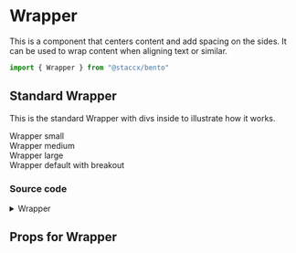 
<Meta title="components/Layout/Wrapper" component={Wrapper}/>

# Wrapper
This is a component that centers content and add spacing on the sides. It can be used to wrap content when aligning text or similar.

```javascript
import { Wrapper } from "@staccx/bento"
```

## Standard Wrapper
This is the standard Wrapper with divs inside to illustrate how it works.

<Preview>
  <Story name="Standard">
    <Wrapper>
        <Wrapper size="small">
            <div style={{ backgroundColor: "#FFE74C", padding: 10 }}>Wrapper small</div>
        </Wrapper>
        <Wrapper size="medium">
            <div style={{ backgroundColor: "#FF5964", padding: 10 }}>Wrapper medium</div>
        </Wrapper>
        <Wrapper size="large">
            <div style={{ backgroundColor: "#38618C", padding: 10, color: "white" }}>Wrapper large</div>
        </Wrapper>
        <Wrapper breakout>
            <div style={{ backgroundColor: "#35A7FF", padding: 10, color: "white" }}>Wrapper default with breakout</div>
        </Wrapper>
    </Wrapper>
  </Story>
</Preview>

### Source code
<details><summary>Wrapper</summary>
<p>

```bash
import React from "react"
import PropTypes from "prop-types"
import styled, { css } from "styled-components"
import {
  spacing,
  wrapper,
  applyVariants,
  commonPropTypes
} from "../../../theming"
import themeProps from "./Wrapper.themeProps"
import { componentCreateFactory } from "../../../theming/utils/createVariantsFunctionFactory"

/**
 * A Wrapper components that centers content and add spacing on the sides
 */
const Wrapper = ({
  children,
  className,
  size,
  breakout,
  variant,
  ...otherProps
}) => (
  <Wrap
    breakout={breakout}
    className={className}
    size={size}
    variant={variant}
    {...otherProps}
  >
    {children}
  </Wrap>
)

const Wrap = styled.div`
  width: 100%;
  max-width: ${p => (p.size === "full" ? "none" : wrapper(p.size))};
  margin: 0 auto;
  padding-left: ${spacing.medium};
  padding-right: ${spacing.medium};

  & & {
    padding-left: 0;
    padding-right: 0;
  }

  ${p =>
    p.breakout &&
    css`
      @media (max-width: ${wrapper.breakout}) {
        padding-left: 0;
        padding-right: 0;
      }
    `};
  ${applyVariants(themeProps.wrapper)};
`

Wrapper.defaultProps = {
  className: "",
  size: "large",
  breakout: false
}

Wrapper.propTypes = {
  /**
   * The component can have children, but is not required.
   */
  children: commonPropTypes.children,
  /**
   * The component can be assigned a class.
   */
  className: PropTypes.string,
  /**
   * The component accept the following sizes: small, medium and large.
   */
  size: PropTypes.string,
  /**
   * The component can set the padding left and right to 0px.
   */
  breakout: PropTypes.bool
}
Wrapper.themeProps = themeProps
Wrapper.createVariants = componentCreateFactory(Wrapper)

export default Wrapper

```

</p>
</details>

## Props for Wrapper
<Props of={Wrapper} />
